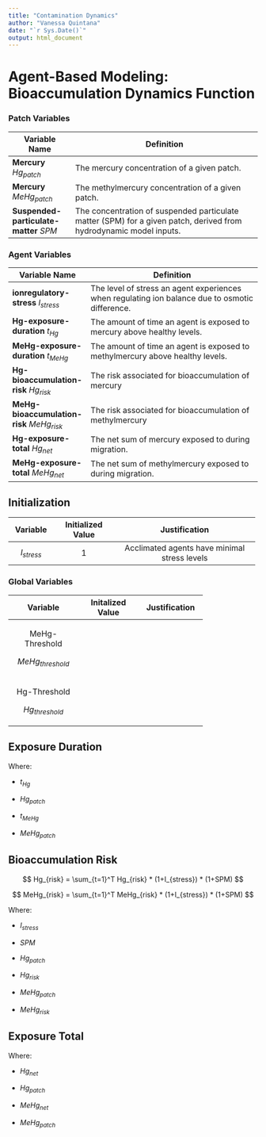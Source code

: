 ```yaml
---
title: "Contamination Dynamics"
author: "Vanessa Quintana"
date: "`r Sys.Date()`"
output: html_document
---
```


# Agent-Based Modeling: Bioaccumulation Dynamics Function

### Patch Variables

+----------------------------------------+--------------------------------------------------------------------------------------------------------------------+
| Variable Name                          | Definition                                                                                                         |
+========================================+====================================================================================================================+
| **Mercury** $Hg_{patch}$               | The mercury concentration of a given patch.                                                                        |
+----------------------------------------+--------------------------------------------------------------------------------------------------------------------+
| **Mercury** $MeHg_{patch}$             | The methylmercury concentration of a given patch.                                                                  |
+----------------------------------------+--------------------------------------------------------------------------------------------------------------------+
| **Suspended-particulate-matter** $SPM$ | The concentration of suspended particulate matter (SPM) for a given patch, derived from hydrodynamic model inputs. |
+----------------------------------------+--------------------------------------------------------------------------------------------------------------------+

### Agent Variables

+---------------------------------------------+-------------------------------------------------------------------------------------------------+
| Variable Name                               | Definition                                                                                      |
+=============================================+=================================================================================================+
| **ionregulatory-stress** $I_{stress}$       | The level of stress an agent experiences when regulating ion balance due to osmotic difference. |
+---------------------------------------------+-------------------------------------------------------------------------------------------------+
| **Hg-exposure-duration** $t_{Hg}$           | The amount of time an agent is exposed to mercury above healthy levels.                         |
+---------------------------------------------+-------------------------------------------------------------------------------------------------+
| **MeHg-exposure-duration** $t_{MeHg}$       | The amount of time an agent is exposed to methylmercury above healthy levels.                   |
+---------------------------------------------+-------------------------------------------------------------------------------------------------+
| **Hg-bioaccumulation-risk** $Hg_{risk}$     | The risk associated for bioaccumulation of mercury                                              |
+---------------------------------------------+-------------------------------------------------------------------------------------------------+
| **MeHg-bioaccumulation-risk** $MeHg_{risk}$ | The risk associated for bioaccumulation of methylmercury                                        |
+---------------------------------------------+-------------------------------------------------------------------------------------------------+
| **Hg-exposure-total** $Hg_{net}$            | The net sum of mercury exposed to during migration.                                             |
+---------------------------------------------+-------------------------------------------------------------------------------------------------+
| **MeHg-exposure-total** $MeHg_{net}$        | The net sum of methylmercury exposed to during migration.                                       |
+---------------------------------------------+-------------------------------------------------------------------------------------------------+

## Initialization

+--------------+-------------------+----------------------------------------------+
| Variable     | Initialized Value | Justification                                |
+:============:+:=================:+:============================================:+
| $I_{stress}$ | 1                 | Acclimated agents have minimal stress levels |
+--------------+-------------------+----------------------------------------------+

### Global Variables

+--------------------+------------------+---------------+
| Variable           | Initalized Value | Justification |
+:==================:+:================:+:=============:+
| MeHg-Threshold     |                  |               |
|                    |                  |               |
| $MeHg_{threshold}$ |                  |               |
+--------------------+------------------+---------------+
| Hg-Threshold       |                  |               |
|                    |                  |               |
| $Hg_{threshold}$   |                  |               |
+--------------------+------------------+---------------+

## Exposure Duration

Where:

-   $t_{Hg}$

-   $Hg_{patch}$

-   $t_{MeHg}$

-   $MeHg_{patch}$

## Bioaccumulation Risk

$$
Hg_{risk} = \sum_{t=1}^T Hg_{risk} * (1+I_{stress}) * (1+SPM)
$$

$$
MeHg_{risk} = \sum_{t=1}^T MeHg_{risk} * (1+I_{stress}) * (1+SPM)
$$

Where:

-   $I_{stress}$

-   $SPM$

-   $Hg_{patch}$

-   $Hg_{risk}$

-   $MeHg_{patch}$

-   $MeHg_{risk}$

## Exposure Total

Where:

-   $Hg_{net}$

-   $Hg_{patch}$

-   $MeHg_{net}$

-   $MeHg_{patch}$

